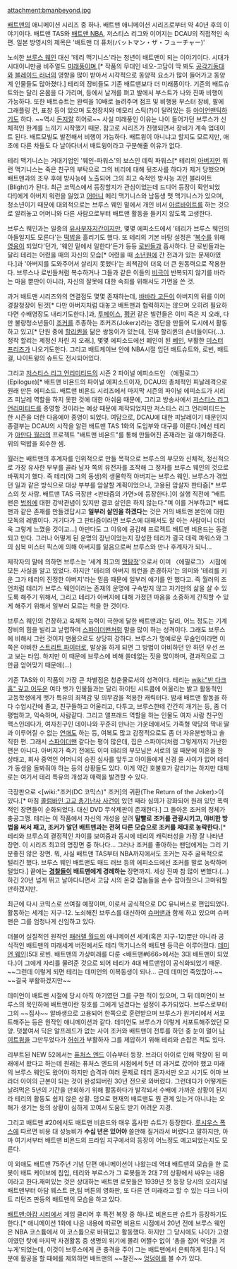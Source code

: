 attachment:bmanbeyond.jpg

[[배트맨]]의 애니메이션 시리즈 중 하나. 배트맨 애니메이션 시리즈로부터 약 40년 후의 이야기이다. 배트맨 TAS와 [[배트맨 NBA]], 저스티스 리그와 이어지는 DCAU의 직접적인 속편. 일본 방영시의 제목은 '배트맨 더 퓨처(バットマン・ザ・フューチャー)'

노쇠한 [[브루스 웨인]] 대신 '테리 맥기니스'라는 청년이 배트맨이 되는 이야기이다. 시대가 시대이니만큼 비주얼도 [[미래]]풍이며,[* 작품의 무대인 네오-고담이 딱 봐도 [[공각기동대]]와 [[블레이드 러너]]의 영향을 많이 받아서 시각적으로 동양적 요소가 많이 들어가고 동양계 인물들도 많아졌다.] 테리의 장비들도 기존 배트맨보다 더 미래풍이다. 기존의 배트슈트와는 달리 온몸을 다 가리며, 등에서 날개를 펴고 발에서 부스트가 나와 진짜 비행이 가능하다. 또한 배트슈트는 완력을 10배로 늘려주며 점프 및 비행용 부스터 장비, 팔에 그래플링 건, 표창 등이 있으며 도청장치와 메모리 스틱(?)이 달려있는 등 [[아이언맨]]틱하기도 하다. ~~역시 [[돈지랄]] 히어로~~ 사실 미래풍인 이유는 나이 들어가던 브루스가 신체적인 한계를 느끼기 시작했기 때문. 참고로 시리즈가 진행되면서 장비가 계속 업데이트 된다. 배트모빌도 발전해서 비행이 가능하다. 배트윙이 아니냐고 할지도 모르지만, 애초에 다른 차들도 다 날아다녀서 배트윙이라고 구분해줄 이유가 없다.

테리 맥기니스는 거대기업인 '웨인-파워스'의 보스인 데릭 파워스[* 테리의 [[아버지]]인 워런 맥기니스는 죽은 친구의 부탁으로 그의 비리에 대해 뒷조사를 하다가 제거 당했으며 배트맨과의 조우 후에 방사능에 노출되어 그의 최고 숙적인 방사능 괴인 블라이트(Blight)가 된다. 최근 코믹스에서 등장할지가 관심이었는데 드디어 등장이 확인되었다!]에게 아버지 워런을 잃었고 [[어머니]] 메리 맥기니스와 남동생 맷 맥기니스가 있으며, 청소년이기 때문에 대외적으로는 브루스 웨인 밑에서 개인 비서 [[아르바이트]]를 하는 것으로 알려놓고 어머니와 다른 사람으로부터 배트맨 활동을 들키지 않도록 고생한다.

브루스 웨인과는 일종의 [[유사부자]]지간이지만, 몇몇 에피소드에서 '테리가 브루스 웨인의 아들일지도 모른다'는 [[떡밥]]을 흘리기도 했다. 또 테리의 기본 바탕 설정은 '[[복수]]를 위해 [[영웅]]이 되었다'던가, '웨인 밑에서 일한다'든가 등등 [[로빈]]들과 흡사하다. 단 로빈들과는 달리 테리는 어렸을 때의 자신의 모습[* 어렸을 때 [[소년원]]에 간 전과가 있는 문제아였다.]과 '아버지를 도와주어서 살리지 못했다'는 죄책감이 더욱 더 큰 원동력으로 작용한다. 브루스나 로빈들처럼 복수하거나 그들과 같은 이들의 [[비극]]이 반복되지 않기를 바라는 마음 뿐만이 아니라, 자신의 잘못에 대한 속죄를 위해서도 가면을 쓴 것.

과거 배트맨 시리즈와의 연결점도 몇몇 존재하는데, [[바바라 고든]]이 아버지의 뒤를 이어 경찰청장이 된것[* 다만 아버지처럼 대놓고 배트맨과 협력하지는 않으며 오히려 필요하다면 수배영장도 내리기도한다.]과, [[투페이스]], [[펭귄]] 같은 빌런들은 이미 죽은 지 오래, 다만 불량청소년들이 [[조커]]를 추종하는 조커즈(Jokerz)라는 갱단을 만들어 도시에서 활동하고 있고[* 단원 중에 [[할리퀸]]을 닮은 쌍둥이가 있는데, 진짜 할리퀸의 손녀들이다(...). 정작 할리는 제정신 차린 지 오래.], 몇몇 에피소드에선 폐인이 된 [[베인]], 부활한 [[미스터 프리즈]]가 나오기도한다. 그리고 배트케이브 안에 NBA시절 입던 배트슈트와, 로빈, 배트걸, 나이트윙의 슈트도 전시되어있다. 

그리고 [[저스티스 리그 언리미티드]]의 시즌 2 파이널 에피소드인 〈에필로그〉(Epilogue)[* 배트맨 비욘드의 파이널 에피소드이자, DCAU의 총체적인 피날레격으로 원래 만든 에피소드. 배트맨 비욘드 시리즈에서 마지막 시즌의 파이널 에피소드가 시리즈 피날레 역할을 하지 못한 것에 대한 아쉬움 때문에, 그리고 방송사에서 [[저스티스 리그 언리미티드]]를 종영할 것이라는 예상 때문에 제작되었지만 저스티스 리그 언리미티드는 한 시즌을 더한 다음에야 종영이 되었다. 여담으로, DCAU에 대한 피날레이기 때문인지 종결부는 DCAU의 시작을 알린 배트맨 TAS 1화의 도입부와 대구를 이룬다.]에선 테리가 [[아만다 월러]]의 프로젝트 "배트맨 비욘드"를 통해 만들어진 존재라는 걸 얘기해준다. 위의 떡밥을 회수한 셈.

월러는 배트맨의 후계자를 인위적으로 만들 목적으로 브루스의 부모와 신체적, 정신적으로 가장 유사한 부부를 골라 남자 쪽의 유전자를 조작해 그 정자를 브루스 웨인의 것으로 바꿔치기 했다. 즉 테리(와 그의 동생)의 생물학적 아버지는 브루스 웨인. 브루스가 겪었던 일과 같은 방식으로 대상 부부를 암살할 계획이었으나, 고용된 암살자 판타즘[* 브루스의 첫 사랑. 배트맨 TAS 극장판 <판타즘의 가면>에 등장한다.]이 실행 직전에 "배트맨은 [[범죄]]에 대한 강박관념이 있지만 결코 살인은 하지 않는다."며 이를 거부하고[* 배트맨과 같은 존재를 만들겠답시고 '''일부러 살인을 하겠다'''는 것은 거의 배트맨 본인에 대한 모독의 레벨이다. 거기다가 그 판타즘이라면 브루스에 대해서도 잘 아는 사람이니 더더욱 그렇게 느꼈을 것이고...] 아만다도 그 이유에 공감해 프로젝트 배트맨 비욘드는 동결되고 만다. 그러나 어떻게 된 운명의 장난이었는지 장성한 테리가 결국 데릭 파워스와 그의 심복 미스터 픽스에 의해 아버지를 잃음으로써 브루스와 만나 후계자가 되니... 

제작자의 말에 의하면 브루스는 '세계 최고의 [[명탐정]]'으로서 이미 〈에필로그〉 시점에 모든 사실을 알고 있었다. 하지만 '테리의 아버지 워런을 존경하자'는 의미와 '테리를 키운 그가 테리의 진정한 아버지'라는 믿음 때문에 일부러 얘기를 안 했다고. 즉 월러의 조언처럼 테리가 브루스 웨인이라는 존재의 운명에 구속받지 않고 자기만의 삶을 살 수 있도록 해주기 위해서, 그리고 테리가 아버지에 대해 가졌던 마음을 소중하게 간직할 수 있게 해주기 위해서 일부러 모르는 척을 한 것이다. 

브루스 웨인의 건장하고 육체적 능력이 극한에 달한 배트맨과는 달리, 어느 정도는 기계장비의 힘을 빌리고 날렵하며 [[스파이더맨]]처럼 말을 많이 하는 성격이다. 그래도 브루스에 비해서 그런 것이지 맨몸으로도 상당히 강하다. 브루스가 명예로운 무술인이라면 이 쪽은 야비한 [[스트리트 파이터]]로, 발상을 하게 되면 그 방법이 야비하던 안 하던 우선 쓰고 보는 타입. 하지만 이 때문에 브루스에 비해 쓸데없는 짓을 많이하며, 결과적으로 그만큼 얻어맞기 때문에(...)

기존 TAS와 이 작품의 가장 큰 차별점은 청춘물로서의 성격이다. 테리는 [[wiki:"반 다크홈" 깊고 어두운]] 여타 뱃가 인물들과는 달리 하이틴 시트콤에 어울리는 밝고 활동적인 고등학생에게 뱃가 특유의 죄책감 및 의무감을 적용한 캐릭터다. 밤새 배트맨 활동을 하다 수업시간에 졸고, 친구들하고 어울리고, 다투고, 브루스한테 간간히 개기는 등, 좀 더 평범하고, 익숙하며, 사람같다. 그리고 앨프래드 역할을 하는 인물도 여자 사람 친구인 맥스인데다가, 여자친구인 데이나와 꾸준히 만나는 가운데에서도 가족형 악당의 막내 딸과 이루어질 수 없는 [[연애]]도 하는 등, 여복도 많고 감정적으로도 좀 더 자유분방하고 솔직한 편. 그래서 [[스파이더맨]] 같다는 평이 많은데, 집은 스파이디처럼 그렇게까지 가난한 편은 아니다. 아버지가 죽기 전에도 이미 테리의 부모님은 서로의 일 때문에 이혼을 한 상태고, 회사 중역인 어머니의 승진 심사를 앞두고 아이들에게 신경 쓸 사이가 없어 테리가 동생을 돌봐줘야 하는 등의 상황들도 있다. 이게 약간 호불호가 갈리기는 하지만 대체로는 여기서 테리 특유의 개성과 매력을 발견할 수 있다.

극장판으로 <[wiki:"조커(DC 코믹스)" 조커]의 귀환(The Return of the Joker)>이 있다.[* 마침 [[콜럼바인 고교 총기난사 사건]]이 있던 때라 심의가 강화되어 원래 있던 폭력적인 장면들이 순화되었다. 대신 DVD 무삭제판이 존재한다.] 그 돌아온 조커의 정체가 충공그깽. 테리는 이 작품에서 자신의 개성을 살려 '''말빨로 조커를 관광시키고, 야비한 방법을 써서 패고, 조커가 알던 배트맨과는 전혀 다른 모습으로 조커를 제대로 농락한다.'''[* 테리와 브루스의 결정적인 차이를 보여줌과 동시에 테리의 캐릭터성을 가장 잘 나타낸 장면. 이 시리즈 최고의 명장면 중 하나다... 그러나 조커를 좋아하는 팬덤에게는 그리 기분좋진 않은 장면. 뭐, 사실 배트맨 TAS부터 NBA까지에서도 조커는 자주 굴욕적으로 털리긴 했다. 브루스 웨인 배트맨도 매드 러브 등의 에피소드에선 조커를 말로 농락하며 털었다.] 끝에는 '''[[경찰]]들이 배트맨에게 경례하는''' 장면까지. 세상 진짜 참 많이 변했다.(...) 하긴 20년 넘게 뛰고 날아다니면서 고담 시의 온갖 잡놈들을 손수 잡아줬으니 고마워할 만하겠지만.

최근에 다시 코믹스로 쓰여질 예정이며, 이로서 공식적으로 DC 유니버스로 편입되었다. 활동하는 세계는 지구-12. 노쇠해진 브루스를 대신하여 [[슈퍼맨]]과 함께 하고 있으며 슈퍼맨은 그를 엄청나게 신임하고 있다.

더불어 실질적인 원작인 [[패러렐 월드]]의 애니메이션 세계(혹은 지구-12)뿐만 아니라 공식적인 배트맨의 미래세계 버전에서도 테리 맥기니스의 배트맨 등극은 이루어졌다. [[데미언 웨인]](5대 로빈. 배트맨의 가상미래를 다룬 <배트맨#666>에서는 3대 배트맨이 되었다.)이 그에게 자리를 물려준 것으로 되어 테리가 4대 배트맨임이 공식화되었기 때문. ~~그런데 이렇게 되면 테리는 데미언의 이복동생이 되나... 근데 데미언 죽었잖아.~~ ~~결국 부활하겠지만~~

데미언이 배트맨 시절에 당시 아직 아기였던 그를 구한 적이 있으며, 그 뒤 데미언이 브루스의 묵인하에 배트맨이란 칭호를 그에게 넘겼다는 설정이 추가되었다. 브루스로부터 그의 ~~집사~~ 알바생으로 고용되어 한쪽으로 훈련받으며 브루스가 원거리에서 서포트해주는 등은 원작인 애니메이션과 같다. 데미언도 브루스가 이렇게 서포트해주었던 모양. 덧붙여서 딕은 알프레드가 없는 사이 조커와 배트맨이 전투를 하던 중 눈이 멀어 [[나이트윙]]을 그만두었다가 [[허쉬]]가 부활하자 그를 제압하기 위해 테리와 손잡은 적도 있다.

리부트된 NEW 52에서는 [[퓨처스 엔드]] 이슈부터 등장. 브라더 아이로 인해 막장이 된 미래에서 왔다고 하는데 원래는 퓨처스 엔드의 시점에서 5년 더 과거로 갔어야 했고 미래의 브루스 웨인도 왔어야 하지만 습격과 여러 문제로 테리 혼자서만 오고 시기도 이마 브라더 아이의 근본이 되는 것이 완성되버린 30년 전으로 와버렸다. 그런데다가 어떻게든 날려먹은 5년의 기간을 만회하기 위해 활동하다가 발각되서 수배에 가까운 상황이 된지라 테리의 활동도 쉽지 않은 상황. 덤으로 현재의 배트맨도 뭔 관계 있는거 아니냐는 오해가 생기는 등의 상황이 심하게 꼬여서 도움도 받기 어려운 지경.  

그리고 배트맨 #20에서도 배트맨 비욘드와 매우 흡사한 슈트가 등장한다. [[루시우스 폭스]]에 따르면 비용 대 성능비가 '''수십 년은 있어야''' 쓸만해 질거라서 버렸다고 말하지만, 아마 여기서부터 배트맨 비욘드의 프라임 지구에서의 등장이 어느정도 예고되었는지도 모른다.

이 외애도 배트맨 75주년 기념 단편 애니메이션이 나왔는데 역대 배트맨의 모습을 한 로봇이 배트 케이브에 침입, 테리와 부르스가 그 로봇들과 2대 7의 상황에서 싸우는 내용이라고 한다.재미있는 것은 상대하는 배트맨 로봇들은 1939년 첫 등장 당시의 오리지널 배트맨부터 아담 웨스트 판,팀 버튼의 영화판, 또 다른 먼 미래라고 할 수 있는 다크 나이트 리턴즈 판등의 배트맨의 모습을 하고 있다.  

[[배트맨:아캄 시티]]에서 게임 클리어 후 특전 복장 중 하나로 비욘드판 슈트가 등장하기도 한다.[* 애니메이션 1화에 나온 내용에 따르면 비욘드 시점에서 20년 전에 브루스 웨인은 NBA 코스튬에서 이 코스튬으로 바꿔입고 활동했다. 하지만 그 당시에도 나이가 고령이였던 탓에 마지막 자경활동 중 생명의 위기에 몰려 어쩔수 없이 '총을 집어 악당을 겨누게'되었는데, 이것이 브루스에게 큰 충격을 주어 그는 배트맨에서 은퇴하게 된다.] 덕분에 활공을 할 때에를 제외하면 배트맨의 ~~찰진~~ [[엉덩이]]를 볼 수가 있다.
